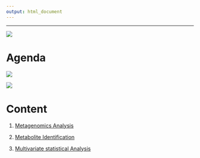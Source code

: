 ```yaml
---
output: html_document
---
```


------------------------------------------------------------------------

![](src/page/img/1.jpg)

# Agenda

![](src/page/img/2.jpg)

![](src/page/img/3.jpg)

# Content

1.  [Metagenomics Analysis](src/page/Metagenomics/metagenomics.html)

2.  [Metabolite Identification](src/page/6_metID_README.html)

3.  [Multivariate statistical Analysis](src/page/5_data_analysis_README.html)
